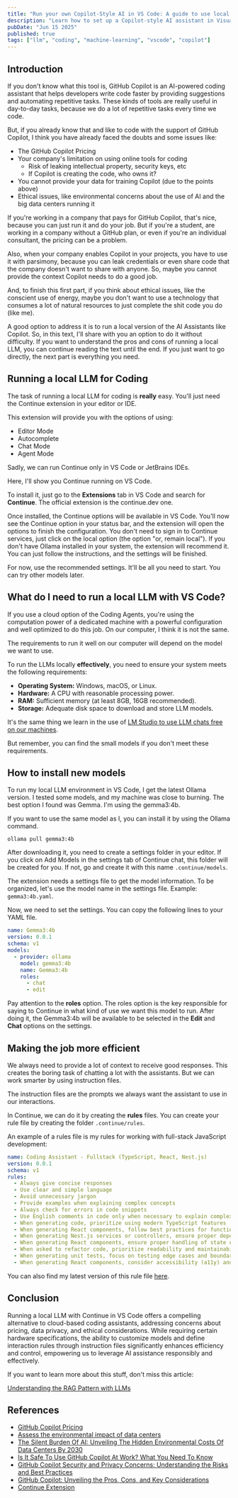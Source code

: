 ```yaml
---
title: "Run your own Copilot-Style AI in VS Code: A guide to use local LLMs to coding"
description: "Learn how to set up a Copilot-style AI assistant in Visual Studio Code using local LLMs. This guide covers the necessary tools, configurations, and tips for effective coding assistance."
pubDate: "Jun 15 2025"
published: true
tags: ["llm", "coding", "machine-learning", "vscode", "copilot"]
---
```


## Introduction

If you don't know what this tool is, GitHub Copilot is an AI-powered coding assistant that helps developers write code faster by providing suggestions and automating repetitive tasks. These kinds of tools are really useful in day-to-day tasks, because we do a lot of repetitive tasks every time we code.

But, if you already know that and like to code with the support of GitHub Copilot, I think you have already faced the doubts and some issues like:

- The GitHub Copilot Pricing
- Your company's limitation on using online tools for coding
  - Risk of leaking intellectual property, security keys, etc
  - If Copilot is creating the code, who owns it?
- You cannot provide your data for training Copilot (due to the points above)
- Ethical issues, like environmental concerns about the use of AI and the big data centers running it

If you're working in a company that pays for GitHub Copilot, that's nice, because you can just run it and do your job. But if you're a student, are working in a company without a GitHub plan, or even if you're an individual consultant, the pricing can be a problem.

Also, when your company enables Copilot in your projects, you have to use it with parsimony, because you can leak credentials or even share code that the company doesn't want to share with anyone. So, maybe you cannot provide the context Copilot needs to do a good job.

And, to finish this first part, if you think about ethical issues, like the conscient use of energy, maybe you don't want to use a technology that consumes a lot of natural resources to just complete the shit code you do (like me).

A good option to address it is to run a local version of the AI Assistants like Copilot. So, in this text, I'll share with you an option to do it without difficulty. If you want to understand the pros and cons of running a local LLM, you can continue reading the text until the end. If you just want to go directly, the next part is everything you need.

## Running a local LLM for Coding

The task of running a local LLM for coding is **really** easy. You'll just need the Continue extension in your editor or IDE.

This extension will provide you with the options of using:

- Editor Mode
- Autocomplete
- Chat Mode
- Agent Mode

Sadly, we can run Continue only in VS Code or JetBrains IDEs.

Here, I'll show you Continue running on VS Code.

To install it, just go to the **Extensions** tab in VS Code and search for **Continue**. The official extension is the continue.dev one.

Once installed, the Continue options will be available in VS Code. You'll now see the Continue option in your status bar, and the extension will open the options to finish the configuration. You don't need to sign in to Continue services, just click on the local option (the option "or, remain local"). If you don't have Ollama installed in your system, the extension will recommend it. You can just follow the instructions, and the settings will be finished.

For now, use the recommended settings. It'll be all you need to start. You can try other models later.

## What do I need to run a local LLM with VS Code?

If you use a cloud option of the Coding Agents, you're using the computation power of a dedicated machine with a powerful configuration and well optimized to do this job. On our computer, I think it is not the same.

The requirements to run it well on our computer will depend on the model we want to use.

To run the LLMs locally **effectively**, you need to ensure your system meets the following requirements:

- **Operating System:** Windows, macOS, or Linux.
- **Hardware:** A CPU with reasonable processing power.
- **RAM:** Sufficient memory (at least 8GB, 16GB recommended).
- **Storage:** Adequate disk space to download and store LLM models.

It's the same thing we learn in the use of [LM Studio to use LLM chats free on our machines](/posts/how-to-use-llm-for-free-lm-studio-guide/).

But remember, you can find the small models if you don't meet these requirements.

## How to install new models

To run my local LLM environment in VS Code, I get the latest Ollama version. I tested some models, and my machine was close to burning. The best option I found was Gemma. I'm using the gemma3:4b.

If you want to use the same model as I, you can install it by using the Ollama command.

```shell
ollama pull gemma3:4b
```

After downloading it, you need to create a settings folder in your editor. If you click on Add Models in the settings tab of Continue chat, this folder will be created for you. If not, go and create it with this name `.continue/models`.

The extension needs a settings file to get the model information. To be organized, let's use the model name in the settings file. Example: `gemma3:4b.yaml`.

Now, we need to set the settings. You can copy the following lines to your YAML file.

```yaml
name: Gemma3:4b
version: 0.0.1
schema: v1
models:
  - provider: ollama
    model: gemma3:4b
    name: Gemma3:4b
    roles:
      - chat
      - edit
```

Pay attention to the **roles** option. The roles option is the key responsible for saying to Continue in what kind of use we want this model to run. After doing it, the Gemma3:4b will be available to be selected in the **Edit** and **Chat** options on the settings.

## Making the job more efficient

We always need to provide a lot of context to receive good responses. This creates the boring task of chatting a lot with the assistants. But we can work smarter by using instruction files.

The instruction files are the prompts we always want the assistant to use in our interactions.

In Continue, we can do it by creating the **rules** files. You can create your rule file by creating the folder `.continue/rules`.

An example of a rules file is my rules for working with full-stack JavaScript development:

```yaml
name: Coding Assistant - Fullstack (TypeScript, React, Nest.js)
version: 0.0.1
schema: v1
rules:
  - Always give concise responses
  - Use clear and simple language
  - Avoid unnecessary jargon
  - Provide examples when explaining complex concepts
  - Always check for errors in code snippets
  - Use English comments in code only when necessary to explain complex code functionality
  - When generating code, prioritize using modern TypeScript features
  - When generating React components, follow best practices for functional components and hooks
  - When generating Nest.js services or controllers, ensure proper dependency injection and module structure
  - When generating React components, ensure proper handling of state updates to avoid unexpected behavior
  - When asked to refactor code, prioritize readability and maintainability over micro-optimizations
  - When generating unit tests, focus on testing edge cases and boundary conditions to ensure code robustness
  - When generating React components, consider accessibility (a11y) and ensure the generated code follows ARIA guidelines
```

You can also find my latest version of this rule file [here](https://hub.continue.dev/woliveiras/fullstack-typescript).

## Conclusion

Running a local LLM with Continue in VS Code offers a compelling alternative to cloud-based coding assistants, addressing concerns about pricing, data privacy, and ethical considerations. While requiring certain hardware specifications, the ability to customize models and define interaction rules through instruction files significantly enhances efficiency and control, empowering us to leverage AI assistance responsibly and effectively.

If you want to learn more about this stuff, don't miss this article:

[Understanding the RAG Pattern with LLMs](/posts/understanding-rag-llm/)

## References

- [GitHub Copilot Pricing](https://docs.github.com/en/copilot/about-github-copilot/plans-for-github-copilot)
- [Assess the environmental impact of data centers](https://www.techtarget.com/searchDataCenter/feature/Assess-the-environmental-impact-of-data-centers)
- [The Silent Burden Of AI: Unveiling The Hidden Environmental Costs Of Data Centers By 2030](https://www.forbes.com/councils/forbestechcouncil/2024/08/16/the-silent-burden-of-ai-unveiling-the-hidden-environmental-costs-of-data-centers-by-2030/)
- [Is It Safe To Use GitHub Copilot At Work? What You Need To Know](https://www.copilot.live/blog/is-it-safe-to-use-github-copilot-at-work)
- [GitHub Copilot Security and Privacy Concerns: Understanding the Risks and Best Practices](https://blog.gitguardian.com/github-copilot-security-and-privacy/)
- [GitHub Copilot: Unveiling the Pros, Cons, and Key Considerations](https://medium.com/neudesic-innovation/github-copilot-unveiling-the-pros-cons-and-key-considerations-f7da9389676)
- [Continue Extension](https://www.continue.dev/)
